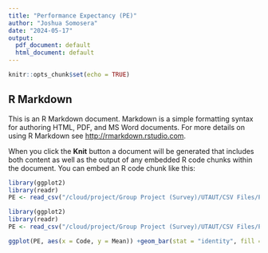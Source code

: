```yaml
---
title: "Performance Expectancy (PE)"
author: "Joshua Somosera"
date: "2024-05-17"
output:
  pdf_document: default
  html_document: default
---
```


```r
knitr::opts_chunk$set(echo = TRUE)
```

## R Markdown

This is an R Markdown document. Markdown is a simple formatting syntax for authoring HTML, PDF, and MS Word documents. For more details on using R Markdown see <http://rmarkdown.rstudio.com>.

When you click the **Knit** button a document will be generated that includes both content as well as the output of any embedded R code chunks within the document. You can embed an R code chunk like this:

```r
library(ggplot2)
library(readr)
PE <- read_csv("/cloud/project/Group Project (Survey)/UTAUT/CSV Files/PE.csv")

library(ggplot2)
library(readr)
PE <- read_csv("/cloud/project/Group Project (Survey)/UTAUT/CSV Files/PE.csv")

ggplot(PE, aes(x = Code, y = Mean)) +geom_bar(stat = "identity", fill = "yellow") +geom_errorbar(aes(ymin = Mean - SD, ymax = Mean + SD), width = 0.4, color = "darkblue", size = 1) +labs(title = "Performance Expectancy Questions",x = "Questions",y = "Mean Score") +theme_minimal() 

```

